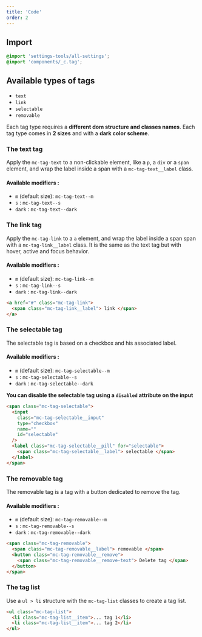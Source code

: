 ```yaml
---
title: 'Code'
order: 2
---
```


## Import

```scss
@import 'settings-tools/all-settings';
@import 'components/_c.tag';
```

## Available types of tags

- `text`
- `link`
- `selectable`
- `removable`

Each tag type requires a **different dom structure and classes names**.
Each tag type comes in **2 sizes** and with a **dark color scheme**.

### The text tag

Apply the `mc-tag-text` to a non-clickable element, like a `p`, a `div` or a `span` element, and wrap the label inside a span with a `mc-tag-text__label` class.

#### Available modifiers :

- `m` (default size): `mc-tag-text--m`
- `s` : `mc-tag-text--s`
- `dark` : `mc-tag-text--dark`

<Story id="data-tags--default" />

### The link tag

Apply the `mc-tag-link` to a `a` element, and wrap the label inside a span span with a `mc-tag-link__label` class. It is the same as the text tag but with hover, active and focus behavior.

#### Available modifiers :

- `m` (default size): `mc-tag-link--m`
- `s` : `mc-tag-link--s`
- `dark` : `mc-tag-link--dark`

```html
<a href="#" class="mc-tag-link">
  <span class="mc-tag-link__label"> link </span>
</a>
```

<Story id="data-tags--tag-link" />

<Story id="data-tags--tag-link-dark" />

### The selectable tag

The selectable tag is based on a checkbox and his associated label.

#### Available modifiers :

- `m` (default size): `mc-tag-selectable--m`
- `s` : `mc-tag-selectable--s`
- `dark` : `mc-tag-selectable--dark`

**You can disable the selectable tag using a `disabled` attribute on the input**

```html
<span class="mc-tag-selectable">
  <input
    class="mc-tag-selectable__input"
    type="checkbox"
    name=""
    id="selectable"
  />
  <label class="mc-tag-selectable__pill" for="selectable">
    <span class="mc-tag-selectable__label"> selectable </span>
  </label>
</span>
```

<Story id="data-tags--tag-selectable" />

<Story id="data-tags--tag-selectable-dark" />

### The removable tag

The removable tag is a tag with a button dedicated to remove the tag.

#### Available modifiers :

- `m` (default size): `mc-tag-removable--m`
- `s` : `mc-tag-removable--s`
- `dark` : `mc-tag-removable--dark`

```html
<span class="mc-tag-removable">
  <span class="mc-tag-removable__label"> removable </span>
  <button class="mc-tag-removable__remove">
    <span class="mc-tag-removable__remove-text"> Delete tag </span>
  </button>
</span>
```

<Story id="data-tags--tag-removable" />

<Story id="data-tags--tag-removable-dark" />

### The tag list

Use a `ul > li` structure with the `mc-tag-list` classes to create a tag list.

```html
<ul class="mc-tag-list">
  <li class="mc-tag-list__item">... tag 1</li>
  <li class="mc-tag-list__item">... tag 2</li>
</ul>
```

<Preview path="TagList" />
